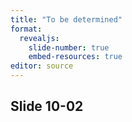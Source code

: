 ```yaml
---
title: "To be determined"
format: 
  revealjs:
    slide-number: true
    embed-resources: true
editor: source
---
```


## Slide 10-02

::: notes

:::

